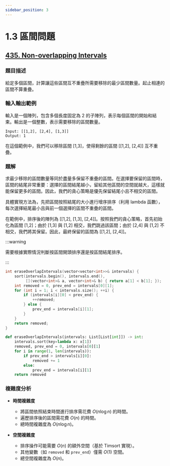 ```yaml
---
sidebar_position: 3
---
```


# 1.3 區間問題

## [435. Non-overlapping Intervals](https://leetcode.com/problems/non-overlapping-intervals/)

### 題目描述

給定多個區間，計算讓這些區間互不重疊所需要移除的最少區間數量。起止相連的區間不算重疊。

### 輸入輸出範例

輸入是一個陣列，包含多個長度固定為 2 的子陣列，表示每個區間的開始和結束。輸出是一個整數，表示需要移除的區間數量。


```
Input: [[1,2], [2,4], [1,3]]
Output: 1
```
在這個範例中，我們可以移除區間 [1,3]，使得剩餘的區間 [[1,2], [2,4]] 互不重疊。


### 題解

求最少移除的區間數量等同於盡量多保留不重疊的區間。在選擇要保留的區間時，區間的結尾非常重要：選擇的區間結尾越小，留給其他區間的空間就越大，這樣就能保留更多的區間。因此，我們的貪心策略是優先保留結尾小且不相交的區間。

具體實現方法為，先把區間按照結尾的大小進行增序排序（利用 lambda 函數），每次選擇結尾最小且與前一個選擇的區間不重疊的區間。

在範例中，排序後的陣列為 [[1,2], [1,3], [2,4]]。按照我們的貪心策略，首先初始化為區間 [1,2]；由於 [1,3] 與 [1,2] 相交，我們跳過該區間；由於 [2,4] 與 [1,2] 不相交，我們將其保留。因此，最終保留的區間為 [[1,2], [2,4]]。

:::warning

需要根據實際情況判斷按區間開頭排序還是按區間結尾排序。

:::

<Tabs>
<TabItem value="cpp" label="C++">

```cpp
int eraseOverlapIntervals(vector<vector<int>>& intervals) {
    sort(intervals.begin(), intervals.end(),
         [](vector<int>& a, vector<int>& b) { return a[1] < b[1]; });
    int removed = 0, prev_end = intervals[0][1];
    for (int i = 1; i < intervals.size(); ++i) {
        if (intervals[i][0] < prev_end) {
            ++removed;
        } else {
            prev_end = intervals[i][1];
        }
    }
    return removed;
}
```

</TabItem>
<TabItem value="py" label="Python">

```py
def eraseOverlapIntervals(intervals: List[List[int]]) -> int:
    intervals.sort(key=lambda x: x[1])
    removed, prev_end = 0, intervals[0][1]
    for i in range(1, len(intervals)):
        if prev_end > intervals[i][0]:
            removed += 1
        else:
            prev_end = intervals[i][1]
    return removed
```

</TabItem>

</Tabs>

### 複雜度分析

- **時間複雜度**
    - 將區間依照結束時間進行排序需花費 $O(n \log n)$ 的時間。
    - 遍歷排序後的區間需花費 $O(n)$ 的時間。
    - 總時間複雜度為 $O(n \log n)$。

- **空間複雜度**
    - 排序操作可能需要 $O(n)$ 的額外空間（基於 Timsort 實現）。
    - 其他變數（如 `removed` 和 `prev_end`）僅需 $O(1)$ 空間。
    - 總空間複雜度為 $O(n)$。